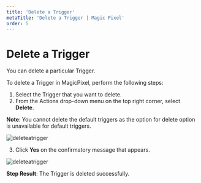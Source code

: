 ---
title: 'Delete a Trigger'
metaTitle: 'Delete a Trigger | Magic Pixel'
order: 5
---

# Delete a Trigger

You can delete a particular Trigger.

To delete a Trigger in MagicPixel, perform the following steps:
1.	Select the Trigger that you want to delete.
2.	From the Actions drop-down menu on the top right corner, select **Delete**.

**Note**: You cannot delete the default triggers as the option for delete option is unavailable for default triggers.

![deleteatrigger](/images/triggersimages/delete.png)

3.	Click **Yes** on the confirmatory message that appears.

![deleteatrigger](/images/triggersimages/deleteconfirmatory.png)

**Step Result**: The Trigger is deleted successfully.